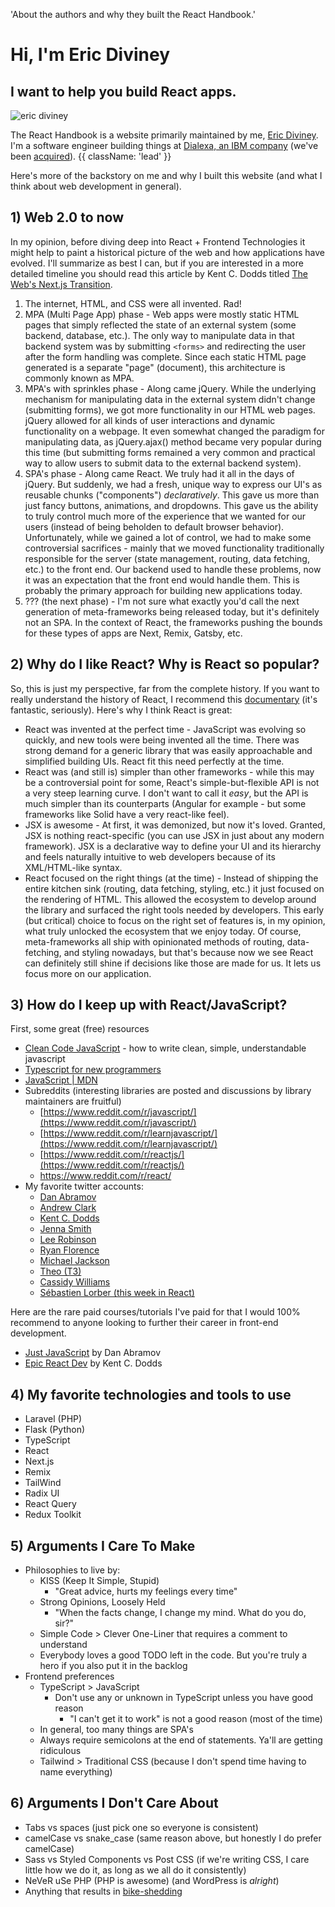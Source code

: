   'About the authors and why they built the React Handbook.'

# Hi, I'm Eric Diviney

## I want to help you build React apps.

<img
  className="max-w-[170px] rounded-full"
  src="/eric-diviney.jpg"
  alt="eric diviney"
/>

The React Handbook is a website primarily maintained by me, [Eric Diviney](https://twitter.com/EricDiviney). I'm a software engineer building things at [Dialexa, an IBM company](https://www.dialexa.com/) (we've been [acquired](https://newsroom.ibm.com/2022-09-22-IBM-Acquires-Dialexa-to-Speed-Digital-Innovation)). {{ className: 'lead' }}

Here's more of the backstory on me and why I built this website (and what I think about web development in general).

## 1) Web 2.0 to now

In my opinion, before diving deep into React + Frontend Technologies it might help to paint a historical picture of the web and how applications have evolved. I'll summarize as best I can, but if you are interested in a more detailed timeline you should read this article by Kent C. Dodds titled [The Web's Next.js Transition](https://www.epicweb.dev/the-webs-next-transition).

1. The internet, HTML, and CSS were all invented. Rad!
2. MPA (Multi Page App) phase - Web apps were mostly static HTML pages that simply reflected the state of an external system (some backend, database, etc.). The only way to manipulate data in that backend system was by submitting `<forms>` and redirecting the user after the form handling was complete. Since each static HTML page generated is a separate "page" (document), this architecture is commonly known as MPA.
3. MPA's with sprinkles phase - Along came jQuery. While the underlying mechanism for manipulating data in the external system didn't change (submitting forms), we got more functionality in our HTML web pages. jQuery allowed for all kinds of user interactions and dynamic functionality on a webpage. It even somewhat changed the paradigm for manipulating data, as jQuery.ajax() method became very popular during this time (but submitting forms remained a very common and practical way to allow users to submit data to the external backend system).
4. SPA's phase - Along came React. We truly had it all in the days of jQuery. But suddenly, we had a fresh, unique way to express our UI's as reusable chunks ("components") _declaratively_. This gave us more than just fancy buttons, animations, and dropdowns. This gave us the ability to truly control much more of the experience that we wanted for our users (instead of being beholden to default browser behavior). Unfortunately, while we gained a lot of control, we had to make some controversial sacrifices - mainly that we moved functionality traditionally responsible for the server (state management, routing, data fetching, etc.) to the front end. Our backend used to handle these problems, now it was an expectation that the front end would handle them. This is probably the primary approach for building new applications today.
5. ??? (the next phase) - I'm not sure what exactly you'd call the next generation of meta-frameworks being released today, but it's definitely not an SPA. In the context of React, the frameworks pushing the bounds for these types of apps are Next, Remix, Gatsby, etc.

## 2) Why do I like React? Why is React so popular?

So, this is just my perspective, far from the complete history. If you want to really understand the history of React, I recommend this [documentary](https://www.youtube.com/watch?v=8pDqJVdNa44) (it's fantastic, seriously). Here's why I think React is great:

- React was invented at the perfect time - JavaScript was evolving so quickly, and new tools were being invented all the time. There was strong demand for a generic library that was easily approachable and simplified building UIs. React fit this need perfectly at the time.
- React was (and still is) simpler than other frameworks - while this may be a controversial point for some, React's simple-but-flexible API is not a very steep learning curve. I don't want to call it _easy_, but the API is much simpler than its counterparts (Angular for example - but some frameworks like Solid have a very react-like feel).
- JSX is awesome - At first, it was demonized, but now it's loved. Granted, JSX is nothing react-specific (you can use JSX in just about any modern framework). JSX is a declarative way to define your UI and its hierarchy and feels naturally intuitive to web developers because of its XML/HTML-like syntax.
- React focused on the right things (at the time) - Instead of shipping the entire kitchen sink (routing, data fetching, styling, etc.) it just focused on the rendering of HTML. This allowed the ecosystem to develop around the library and surfaced the right tools needed by developers. This early (but critical) choice to focus on the right set of features is, in my opinion, what truly unlocked the ecosystem that we enjoy today. Of course, meta-frameworks all ship with opinionated methods of routing, data-fetching, and styling nowadays, but that's because now we see React can definitely still shine if decisions like those are made for us. It lets us focus more on our application.

## 3) How do I keep up with React/JavaScript?

First, some great (free) resources

- [Clean Code JavaScript](https://github.com/ryanmcdermott/clean-code-javascript) - how to write clean, simple, understandable javascript
- [Typescript for new programmers](https://www.typescriptlang.org/docs/handbook/typescript-from-scratch.html)
- [JavaScript | MDN](https://developer.mozilla.org/en-US/docs/Web/JavaScript)
- Subreddits (interesting libraries are posted and discussions by library maintainers are fruitful)
  - [https://www.reddit.com/r/javascript/](https://www.reddit.com/r/javascript/)
  - [https://www.reddit.com/r/learnjavascript/](https://www.reddit.com/r/learnjavascript/)
  - [https://www.reddit.com/r/reactjs/](https://www.reddit.com/r/reactjs/)
  - https://www.reddit.com/r/react/
- My favorite twitter accounts:
  - [Dan Abramov](https://twitter.com/dan_abramov)
  - [Andrew Clark](https://twitter.com/acdlite)
  - [Kent C. Dodds](https://twitter.com/kentcdodds)
  - [Jenna Smith](https://twitter.com/jjenzz)
  - [Lee Robinson](https://twitter.com/leeerob)
  - [Ryan Florence](https://twitter.com/ryanflorence)
  - [Michael Jackson](https://twitter.com/mjackson)
  - [Theo (T3)](https://twitter.com/t3dotgg)
  - [Cassidy Williams](https://twitter.com/cassidoo)
  - [Sébastien Lorber (this week in React)](https://twitter.com/sebastienlorber)

Here are the rare paid courses/tutorials I've paid for that I would 100% recommend to anyone looking to further their career in front-end development.

- [Just JavaScript](https://justjavascript.com/) by Dan Abramov
- [Epic React Dev](https://epicreact.dev/) by Kent C. Dodds

## 4) My favorite technologies and tools to use

- Laravel (PHP)
- Flask (Python)
- TypeScript
- React
- Next.js
- Remix
- TailWind
- Radix UI
- React Query
- Redux Toolkit

## 5) Arguments I Care To Make

- Philosophies to live by:
  - KISS (Keep It Simple, Stupid)
    - "Great advice, hurts my feelings every time"
  - Strong Opinions, Loosely Held
    - "When the facts change, I change my mind. What do you do, sir?"
  - Simple Code > Clever One-Liner that requires a comment to understand
  - Everybody loves a good TODO left in the code. But you're truly a hero if you also put it in the backlog
- Frontend preferences
  - TypeScript > JavaScript
    - Don't use any or unknown in TypeScript unless you have good reason
      - "I can't get it to work" is not a good reason (most of the time)
  - In general, too many things are SPA's
  - Always require semicolons at the end of statements. Ya'll are getting ridiculous
  - Tailwind > Traditional CSS (because I don't spend time having to name everything)

## 6) Arguments I Don't Care About

- Tabs vs spaces (just pick one so everyone is consistent)
- camelCase vs snake_case (same reason above, but honestly I do prefer camelCase)
- Sass vs Styled Components vs Post CSS (if we're writing CSS, I care little how we do it, as long as we all do it consistently)
- NeVeR uSe PHP (PHP is awesome) (and WordPress is _alright_)
- Anything that results in [bike-shedding](https://en.wikipedia.org/wiki/Law_of_triviality)
